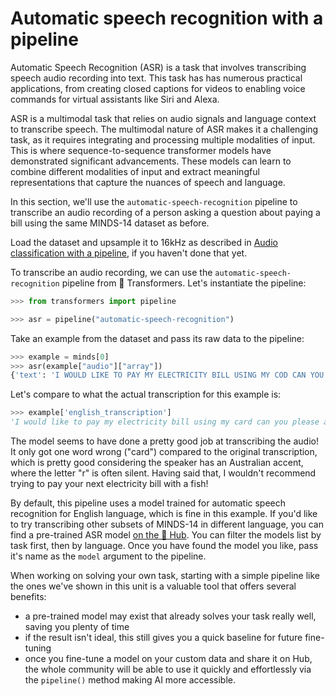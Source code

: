 # Automatic speech recognition with a pipeline

Automatic Speech Recognition (ASR) is a task that involves transcribing speech audio recording into text.
This task has has numerous practical applications, from creating closed captions for videos to enabling voice commands
for virtual assistants like Siri and Alexa.

ASR is a multimodal task that relies on audio signals and language context to transcribe speech. The multimodal nature
of ASR makes it a challenging task, as it requires integrating and processing multiple modalities of input. This is where
sequence-to-sequence transformer models have demonstrated significant advancements. These models can learn to combine
different modalities of input and extract meaningful representations that capture the nuances of speech and language.

In this section, we'll use the `automatic-speech-recognition` pipeline to transcribe an audio recording of a person
asking a question about paying a bill using the same MINDS-14 dataset as before.

Load the dataset and upsample it to 16kHz as described in [Audio classification with a pipeline](audio_applications.mdx),
if you haven't done that yet.

To transcribe an audio recording, we can use the `automatic-speech-recognition` pipeline from 🤗 Transformers. Let's
instantiate the pipeline:

```python
>>> from transformers import pipeline

>>> asr = pipeline("automatic-speech-recognition")
```

Take an example from the dataset and pass its raw data to the pipeline:

```py
>>> example = minds[0]
>>> asr(example["audio"]["array"])
{'text': 'I WOULD LIKE TO PAY MY ELECTRICITY BILL USING MY COD CAN YOU PLEASE ASSIST'}
```

Let's compare to what the actual transcription for this example is:

```py
>>> example['english_transcription']
'I would like to pay my electricity bill using my card can you please assist'
```

The model seems to have done a pretty good job at transcribing the audio! It only got one word wrong ("card") compared
to the original transcription, which is pretty good considering the speaker has an Australian accent, where the letter "r"
is often silent. Having said that, I wouldn't recommend trying to pay your next electricity bill with a fish!

By default, this pipeline uses a model trained for automatic speech recognition for English language, which is fine in
this example. If you'd like to try transcribing other subsets of MINDS-14 in different language, you can find a pre-trained
ASR model [on the 🤗 Hub](https://huggingface.co/models?pipeline_tag=automatic-speech-recognition&language=fr&sort=downloads).
You can filter the models list by task first, then by language. Once you have found the model you like, pass it's name as
the `model` argument to the pipeline.

When working on solving your own task, starting with a simple pipeline like the ones we've shown in this unit is a valuable
tool that offers several benefits:
- a pre-trained model may exist that already solves your task really well, saving you plenty of time
- if the result isn't ideal, this still gives you a quick baseline for future fine-tuning
- once you fine-tune a model on your custom data and share it on Hub, the whole community will be able to use it quickly
and effortlessly via the `pipeline()` method making AI more accessible.

